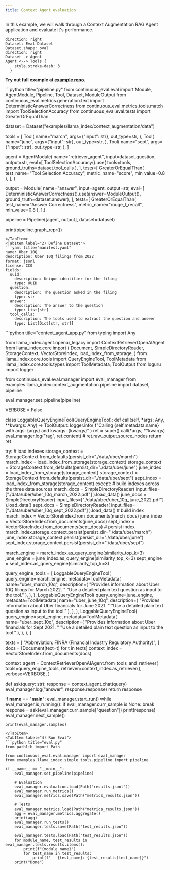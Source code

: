 ```yaml
---
title: Context Agent evaluation
---
```



In this example, we will walk through a Context Augmentation RAG Agent application and evaluate it's performance.

```d2
direction: right
Dataset: Eval Dataset
Dataset.shape: oval
direction: right
Dataset -> Agent
Agent <--> Tools {
    style.stroke-dash: 3
  }
```

**Try out full example at [example repo](https://github.com/relari-ai/examples).**

<Tabs>
<TabItem label="1) Define Pipeline">
```python title="pipeline.py"
from continuous_eval.eval import Module, AgentModule, Pipeline, Tool, Dataset, ModuleOutput
from continuous_eval.metrics.generation.text import DeterministicAnswerCorrectness
from continuous_eval.metrics.tools.match import ToolSelectionAccuracy
from continuous_eval.eval.tests import GreaterOrEqualThan

dataset = Dataset("examples/llama_index/context_augmentation/data")

tools = [
    Tool(
        name="march",
        args={"input": str},
        out_type=str,
    ),
    Tool(
        name="june",
        args={"input": str},
        out_type=str,
    ),
    Tool(
        name="sept",
        args={"input": str},
        out_type=str,
    ),
]

agent = AgentModule(
    name="retriever_agent",
    input=dataset.question,
    output=str,
    eval=[
        ToolSelectionAccuracy().use(
            tools=tools, ground_truths=dataset.tool_calls
        ),
    ],
    tests=[
        GreaterOrEqualThan(
            test_name="Tool Selection Accuracy", metric_name="score", min_value=0.8
        ),
    ],
)

output = Module(
    name="answer",
    input=agent,
    output=str,
    eval=[
        DeterministicAnswerCorrectness().use(answer=ModuleOutput(), ground_truth=dataset.answer),
    ],
    tests=[
        GreaterOrEqualThan(
            test_name="Answer Correctness", metric_name="rouge_l_recall", min_value=0.8
        ),
    ],)

pipeline = Pipeline([agent, output], dataset=dataset)

print(pipeline.graph_repr())

```
</TabItem>
<TabItem label="2) Define Dataset">
```yaml title="manifest.yaml"
name: Uber 10Q
description: Uber 10Q filings from 2022
format: jsonl
license: CC0
fields:
  uuid:
    description: Unique identifier for the filing
    type: UUID
  question:
    description: The question asked in the filing
    type: str
  answer:
    description: The answer to the question
    type: List[str]
  tool_calls:
    description: The tools used to extract the question and answer
    type: List[Dict[str, str]]
```
</TabItem>
<TabItem label="3) Run Context Agent App">
```python title="context_agent_app.py"
from typing import Any

from llama_index.agent.openai_legacy import ContextRetrieverOpenAIAgent
from llama_index.core import (
    Document,
    SimpleDirectoryReader,
    StorageContext,
    VectorStoreIndex,
    load_index_from_storage,
)
from llama_index.core.tools import QueryEngineTool, ToolMetadata
from llama_index.core.tools.types import ToolMetadata, ToolOutput
from loguru import logger

from continuous_eval.eval.manager import eval_manager
from examples.llama_index.context_augmentation.pipeline import dataset, pipeline

eval_manager.set_pipeline(pipeline)

VERBOSE = False


class LoggableQueryEngineTool(QueryEngineTool):
    def call(self, *args: Any, **kwargs: Any) -> ToolOutput:
        logger.info(
            f"Calling {self.metadata.name} with args: {args} and kwargs: {kwargs}"
        )
        ret = super().call(*args, **kwargs)
        eval_manager.log("rag", ret.content)
        # ret.raw_output.source_nodes
        return ret


try:
    # load indexes
    storage_context = StorageContext.from_defaults(persist_dir="./data/uber/march")
    march_index = load_index_from_storage(storage_context)
    storage_context = StorageContext.from_defaults(persist_dir="./data/uber/june")
    june_index = load_index_from_storage(storage_context)
    storage_context = StorageContext.from_defaults(persist_dir="./data/uber/sept")
    sept_index = load_index_from_storage(storage_context)
except:
    # build indexes across the three data sources
    march_docs = SimpleDirectoryReader(
        input_files=["./data/uber/uber_10q_march_2022.pdf"]
    ).load_data()
    june_docs = SimpleDirectoryReader(
        input_files=["./data/uber/uber_10q_june_2022.pdf"]
    ).load_data()
    sept_docs = SimpleDirectoryReader(
        input_files=["./data/uber/uber_10q_sept_2022.pdf"]
    ).load_data()
    # build index
    march_index = VectorStoreIndex.from_documents(march_docs)
    june_index = VectorStoreIndex.from_documents(june_docs)
    sept_index = VectorStoreIndex.from_documents(sept_docs)
    # persist index
    march_index.storage_context.persist(persist_dir="./data/uber/march")
    june_index.storage_context.persist(persist_dir="./data/uber/june")
    sept_index.storage_context.persist(persist_dir="./data/uber/sept")

march_engine = march_index.as_query_engine(similarity_top_k=3)
june_engine = june_index.as_query_engine(similarity_top_k=3)
sept_engine = sept_index.as_query_engine(similarity_top_k=3)

query_engine_tools = [
    LoggableQueryEngineTool(
        query_engine=march_engine,
        metadata=ToolMetadata(
            name="uber_march_10q",
            description=(
                "Provides information about Uber 10Q filings for March 2022. "
                "Use a detailed plain text question as input to the tool."
            ),
        ),
    ),
    LoggableQueryEngineTool(
        query_engine=june_engine,
        metadata=ToolMetadata(
            name="uber_june_10q",
            description=(
                "Provides information about Uber financials for June 2021. "
                "Use a detailed plain text question as input to the tool."
            ),
        ),
    ),
    LoggableQueryEngineTool(
        query_engine=sept_engine,
        metadata=ToolMetadata(
            name="uber_sept_10q",
            description=(
                "Provides information about Uber financials for Sept 2021. "
                "Use a detailed plain text question as input to the tool."
            ),
        ),
    ),
]

texts = [
    "Abbreviation: FINRA (Financial Industry Regulatory Authority)",
]
docs = [Document(text=t) for t in texts]
context_index = VectorStoreIndex.from_documents(docs)

context_agent = ContextRetrieverOpenAIAgent.from_tools_and_retriever(
    tools=query_engine_tools,
    retriever=context_index.as_retriever(),
    verbose=VERBOSE,
)


def ask(query: str):
    response = context_agent.chat(query)
    eval_manager.log("answer", response.response)
    return response


if __name__ == "__main__":
    eval_manager.start_run()
    while eval_manager.is_running():
        if eval_manager.curr_sample is None:
            break
        response = ask(eval_manager.curr_sample["question"])
        print(response)
        eval_manager.next_sample()

    print(eval_manager.samples)


```
</TabItem>
<TabItem label="4) Run Eval">
```python title="eval.py"
from pathlib import Path

from continuous_eval.eval.manager import eval_manager
from examples.llama_index.simple_tools.pipeline import pipeline

if __name__ == "__main__":
    eval_manager.set_pipeline(pipeline)

    # Evaluation
    eval_manager.evaluation.load(Path("results.jsonl"))
    eval_manager.run_metrics()
    eval_manager.metrics.save(Path("metrics_results.json"))

    # Tests
    eval_manager.metrics.load(Path("metrics_results.json"))
    agg = eval_manager.metrics.aggregate()
    print(agg)
    eval_manager.run_tests()
    eval_manager.tests.save(Path("test_results.json"))

    eval_manager.tests.load(Path("test_results.json"))
    for module_name, test_results in eval_manager.tests.results.items():
        print(f"{module_name}")
        for test_name in test_results:
            print(f" - {test_name}: {test_results[test_name]}")
    print("Done")
```
</TabItem>
</Tabs>
